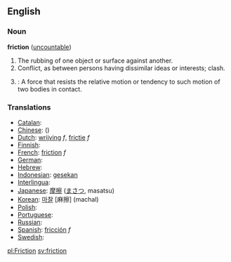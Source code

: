 ==English==

===Noun===
'''friction'''  ([[uncountable]])
# The rubbing of one object or surface against another.
# Conflict, as between persons having dissimilar ideas or interests; clash.
# {{cattag|Physics}}: A force that resists the relative motion or tendency to such motion of two bodies in contact.

===Translations===

*[[Catalan]]: [[]]
*[[Chinese]]: [[]] ()
*[[Dutch]]: [[wrijving]] ''f'', [[frictie]] ''f''
*[[Finnish]]: [[]]
*[[French]]: [[friction]] ''f''
*[[German]]: [[]]
*[[Hebrew]]: [[]]
*[[Indonesian]]: [[gesek|gesekan]]
*[[Interlingua]]: [[]]
*[[Japanese]]: [[摩擦]] ([[まさつ]], masatsu)
*[[Korean]]: [[마찰]] [麻擦] (machal)
*[[Polish]]: [[]]
*[[Portuguese]]: [[]]
*[[Russian]]: [[]]
*[[Spanish]]: [[fricción]] ''f''
*[[Swedish]]: [[]]

[[pl:Friction]]
[[sv:friction]]